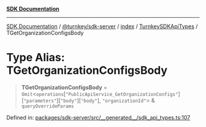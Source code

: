 [**SDK Documentation**](../../../../../../README.mdx)

***

[SDK Documentation](../../../../../../packages.mdx) / [@turnkey/sdk-server](../../../../README.mdx) / [index](../../../README.mdx) / [TurnkeySDKApiTypes](../README.mdx) / TGetOrganizationConfigsBody

# Type Alias: TGetOrganizationConfigsBody

> **TGetOrganizationConfigsBody** = `Omit`\<`operations`\[`"PublicApiService_GetOrganizationConfigs"`\]\[`"parameters"`\]\[`"body"`\]\[`"body"`\], `"organizationId"`\> & `queryOverrideParams`

Defined in: [packages/sdk-server/src/\_\_generated\_\_/sdk\_api\_types.ts:107](https://github.com/tkhq/sdk/blob/fd49bfe86475c8603b3eb385aa101efa36fa32fc/packages/sdk-server/src/__generated__/sdk_api_types.ts#L107)
